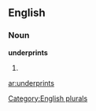 
==English==

===Noun===
'''underprints'''

# {{plural of|[[underprint]]}}

[[Category:English plurals]]

[[ar:underprints]]